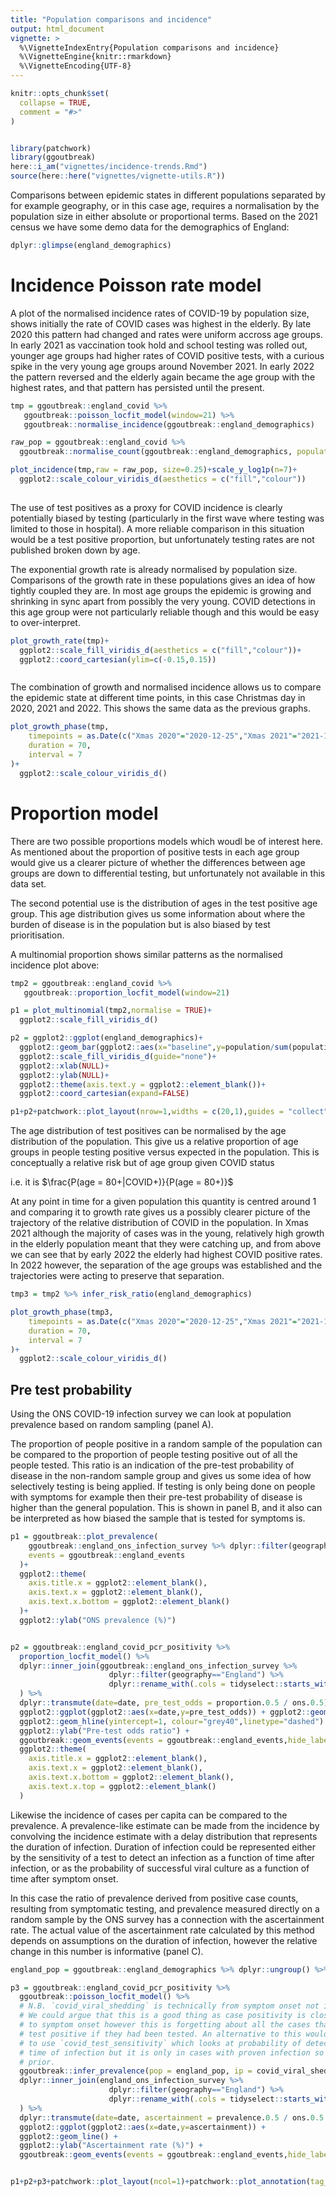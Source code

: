 ```yaml
---
title: "Population comparisons and incidence"
output: html_document
vignette: >
  %\VignetteIndexEntry{Population comparisons and incidence}
  %\VignetteEngine{knitr::rmarkdown}
  %\VignetteEncoding{UTF-8}
---
```


```r
knitr::opts_chunk$set(
  collapse = TRUE,
  comment = "#>"
)


library(patchwork)
library(ggoutbreak)
here::i_am("vignettes/incidence-trends.Rmd")
source(here::here("vignettes/vignette-utils.R"))
```

Comparisons between epidemic states in different populations separated by for example
geography, or in this case age, requires a normalisation by the population size
in either absolute or proportional terms. Based on the 2021 census we have some
demo data for the demographics of England:

```r
dplyr::glimpse(england_demographics)
```

# Incidence Poisson rate model

A plot of the normalised incidence rates of COVID-19 by population size, shows 
initially the rate of COVID cases was highest in the elderly. By late 2020 this
pattern had changed and rates were uniform accross age groups. In early 2021
as vaccination took hold and school testing was rolled out, younger age groups
had higher rates of COVID positive tests, with a curious spike in the very young
age groups around November 2021. In early 2022 the pattern reversed and the 
elderly again became the age group with the highest rates, and that pattern has
persisted until the present.

```r

tmp = ggoutbreak::england_covid %>%
   ggoutbreak::poisson_locfit_model(window=21) %>%
   ggoutbreak::normalise_incidence(ggoutbreak::england_demographics)

raw_pop = ggoutbreak::england_covid %>% 
  ggoutbreak::normalise_count(ggoutbreak::england_demographics, population_unit=1000, normalise_time="1 year")

plot_incidence(tmp,raw = raw_pop, size=0.25)+scale_y_log1p(n=7)+
  ggplot2::scale_colour_viridis_d(aesthetics = c("fill","colour"))
  
```

The use of test positives as a proxy for COVID incidence is clearly potentially
biased by testing (particularly in the first wave where testing was limited to those
in hospital). A more reliable comparison in this situation would be a test
positive proportion, but unfortunately testing rates are not published broken 
down by age.

The exponential growth rate is already normalised by population size. Comparisons
of the growth rate in these populations gives an idea of how tightly coupled they are.
In most age groups the epidemic is growing and shrinking in sync apart from possibly
the very young. COVID detections in this age group were not particularly reliable though
and this would be easy to over-interpret.

```r


plot_growth_rate(tmp)+
  ggplot2::scale_fill_viridis_d(aesthetics = c("fill","colour"))+
  ggplot2::coord_cartesian(ylim=c(-0.15,0.15))



```

The combination of growth and normalised incidence allows us to compare the
epidemic state at different time points, in this case Christmas day in 2020,
2021 and 2022. This shows the same data as the previous graphs.

```r

plot_growth_phase(tmp,
    timepoints = as.Date(c("Xmas 2020"="2020-12-25","Xmas 2021"="2021-12-25","Xmas 2022"="2022-12-25")),
    duration = 70, 
    interval = 7
)+
  ggplot2::scale_colour_viridis_d()

```


# Proportion model

There are two possible proportions models which woudl be of interest here. As
mentioned about the proportion of positive tests in each age group would give
us a clearer picture of whether the differences between age groups are down to 
differential testing, but unfortunately not available in this data set.

The second potential use is the distribution of ages in the test positive age
group. This age distribution gives us some information about where the burden of 
disease is in the population but is also biased by test prioritisation.

A multinomial proportion shows similar patterns as the normalised incidence plot
above:

```r


tmp2 = ggoutbreak::england_covid %>%
   ggoutbreak::proportion_locfit_model(window=21)

p1 = plot_multinomial(tmp2,normalise = TRUE)+
  ggplot2::scale_fill_viridis_d()

p2 = ggplot2::ggplot(england_demographics)+
  ggplot2::geom_bar(ggplot2::aes(x="baseline",y=population/sum(population)*100,fill=class), stat="identity", position="stack", colour="black", linewidth=0.1)+
  ggplot2::scale_fill_viridis_d(guide="none")+
  ggplot2::xlab(NULL)+
  ggplot2::ylab(NULL)+
  ggplot2::theme(axis.text.y = ggplot2::element_blank())+
  ggplot2::coord_cartesian(expand=FALSE)

p1+p2+patchwork::plot_layout(nrow=1,widths = c(20,1),guides = "collect")

```

The age distribution of test positives can be normalised by the age distribution
of the population. This give us a relative proportion of age groups in people
testing positive versus expected in the population. This is conceptually a
relative risk but of age group given COVID status 

i.e. it is $\frac{P(age = 80+|COVID+)}{P(age = 80+)}$

At any point in time for a given population this quantity is centred around 1
and comparing it to growth rate gives us a possibly clearer picture of the
trajectory of the relative distribution of COVID in the population. In Xmas 2021
although the majority of cases was in the young, relatively high growth in the
elderly population meant that they were catching up, and from above we can see
that by early 2022 the elderly had highest COVID positive rates. In 2022
however, the separation of the age groups was established and the trajectories
were acting to preserve that separation.

```r

tmp3 = tmp2 %>% infer_risk_ratio(england_demographics)

plot_growth_phase(tmp3,
    timepoints = as.Date(c("Xmas 2020"="2020-12-25","Xmas 2021"="2021-12-25","Xmas 2022"="2022-12-25")),
    duration = 70, 
    interval = 7
)+
  ggplot2::scale_colour_viridis_d()

```


## Pre test probability

Using the ONS COVID-19 infection survey we can look at population prevalence based on
random sampling (panel A). 

The proportion of people positive in a random sample of the population can be
compared to the proportion of people testing positive out of all the people
tested. This ratio is an indication of the pre-test probability of disease in
the non-random sample group and gives us some idea of how selectively testing is
being applied. If testing is only being done on people with symptoms for example
then their pre-test probability of disease is higher than the general
population. This is shown in panel B, and it also can be interpreted as how 
biased the sample that is tested for symptoms is.

```r
p1 = ggoutbreak::plot_prevalence(
    ggoutbreak::england_ons_infection_survey %>% dplyr::filter(geography == "England"),
    events = ggoutbreak::england_events
  )+
  ggplot2::theme(
    axis.title.x = ggplot2::element_blank(), 
    axis.text.x = ggplot2::element_blank(), 
    axis.text.x.bottom = ggplot2::element_blank()
  )+
  ggplot2::ylab("ONS prevalence (%)")


p2 = ggoutbreak::england_covid_pcr_positivity %>%
  proportion_locfit_model() %>%
  dplyr::inner_join(ggoutbreak::england_ons_infection_survey %>% 
                      dplyr::filter(geography=="England") %>% 
                      dplyr::rename_with(.cols = tidyselect::starts_with("prevalence"), .fn = ~stringr::str_replace(.x,"prevalence","ons")), by=c("time")
  ) %>%
  dplyr::transmute(date=date, pre_test_odds = proportion.0.5 / ons.0.5) %>%
  ggplot2::ggplot(ggplot2::aes(x=date,y=pre_test_odds)) + ggplot2::geom_line() +
  ggplot2::geom_hline(yintercept=1, colour="grey40",linetype="dashed") +
  ggplot2::ylab("Pre-test odds ratio") +
  ggoutbreak::geom_events(events = ggoutbreak::england_events,hide_labels = TRUE)+
  ggplot2::theme(
    axis.title.x = ggplot2::element_blank(), 
    axis.text.x = ggplot2::element_blank(), 
    axis.text.x.bottom = ggplot2::element_blank(), 
    axis.text.x.top = ggplot2::element_blank()
  )

```

Likewise the incidence of cases per capita can be compared to the 
prevalence. A prevalence-like estimate can be made from the incidence by convolving
the incidence estimate with a delay distribution that represents the duration of
infection. Duration of infection could be represented either by the sensitivity of a 
test to detect an infection as a function of time after infection, or as the 
probability of successful viral culture as a function of time after symptom onset.

In this case the ratio of prevalence derived from positive case counts,
resulting from symptomatic testing, and prevalence measured directly on a random
sample by the ONS survey has a connection with the ascertainment rate. The
actual value of the ascertainment rate calculated by this method depends on
assumptions on the duration of infection, however the relative change in this
number is informative (panel C).


```r
england_pop = ggoutbreak::england_demographics %>% dplyr::ungroup() %>% dplyr::summarise(population = sum(population))

p3 = ggoutbreak::england_covid_pcr_positivity %>% 
  ggoutbreak::poisson_locfit_model() %>%
  # N.B. `covid_viral_shedding` is technically from symptom onset not infection.
  # We could argue that this is a good thing as case positivity is closer in time
  # to symptom onset however this is forgetting about all the cases that would
  # test positive if they had been tested. An alternative to this would have been 
  # to use `covid_test_sensitivity` which looks at probability of detection from 
  # time of infection but it is only in cases with proven infection so a biased 
  # prior.
  ggoutbreak::infer_prevalence(pop = england_pop, ip = covid_viral_shedding) %>%
  dplyr::inner_join(england_ons_infection_survey %>% 
                      dplyr::filter(geography=="England") %>% 
                      dplyr::rename_with(.cols = tidyselect::starts_with("prevalence"), .fn = ~stringr::str_replace(.x,"prevalence","ons")), by=c("time")
  ) %>%
  dplyr::transmute(date=date, ascertainment = prevalence.0.5 / ons.0.5 * 100) %>%
  ggplot2::ggplot(ggplot2::aes(x=date,y=ascertainment)) + 
  ggplot2::geom_line() + 
  ggplot2::ylab("Ascertainment rate (%)") +
  ggoutbreak::geom_events(events = ggoutbreak::england_events,hide_labels = TRUE)


p1+p2+p3+patchwork::plot_layout(ncol=1)+patchwork::plot_annotation(tag_levels="A")
```



